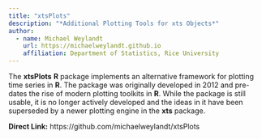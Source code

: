 ```yaml
---
title: "xtsPlots"
description: "*Additional Plotting Tools for xts Objects*"
author:
  - name: Michael Weylandt
    url: https://michaelweylandt.github.io
    affiliation: Department of Statistics, Rice University
---
```


The **xtsPlots** **R** package implements an alternative framework for plotting time series in **R**. The package was originally developed in 2012 and pre-dates the rise of modern plotting toolkits in **R**. While the package is still usable, it is no longer actively developed and the ideas in it have been superseded by a newer plotting engine in the **xts** package. 

**Direct Link:** https://github.com/michaelweylandt/xtsPlots

